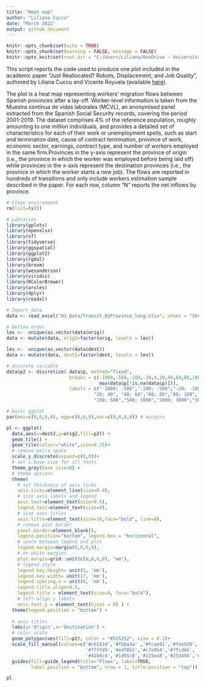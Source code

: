 ```yaml
---
title: "Heat map"
author: "Liliana Cuccu"
date: "March 2022"
output: github_document
---
```


```r
knitr::opts_chunk$set(echo = TRUE)
knitr::opts_chunk$set(warning = FALSE, message = FALSE) 
knitr::opts_knit$set(root.dir = "C:/Users/Liliana/OneDrive - Universitat de Barcelona/Projects")
```

This script reports the code used to produce one plot included in the academic paper “Just Reallocated? Robots, Displacement, and Job Quality”, authored by Liliana Cuccu and Vicente Royuela (available [here]( https://www.ifo.de/sites/default/files/events/2022/pillars22-Cuccu.pdf)).

The plot is a heat map representing workers' migration flows between Spanish provinces after a lay-off. Worker-level information is taken from the Muestra continua de vidas laborales (MCVL), an anonymised panel extracted from the Spanish Social Security records, covering the period 2001-2019. The dataset comprises 4% of the reference population, roughly amounting to one million individuals, and provides a detailed set of characteristics for each of their work or unemployment spells, such as start and termination date, cause of contract termination, province of work, economic sector, earnings, contract type, and number of workers employed in the same firm.Provinces in the y-axis represent the province of origin (i.e., the province in which the worker was employed before being laid off) while provinces in the x-axis represent the destination provinces (i.e., the province in which the worker starts a new job). The flows are reported in hundreds of transitions and only include workers estimation sample described in the paper. For each row, column “N” reports the net inflows by province.

```r
# Clean environment
rm(list=ls())

# Libraries
library(gplots)
library(openxlsx)
library(sf)
library(tidyverse)
library(ggspatial)
library(ggplot2)
library(rgdal) 
library(broom) 
library(wesanderson)
library(viridis)
library(RColorBrewer)
library(arules)
library(dplyr)
library(readxl)
```

```r

# Import data
data <- read_excel("01_Data/Transit_ByProvince_long.xlsx", sheet = "Sheet1" , col_names=TRUE)

# Define order 
lev <-  unique(as.vector(data$orig))
data <- mutate(data, orig2=factor(orig, levels = lev))

lev <-  unique(as.vector(data$dest))
data <- mutate(data, dest2=factor(dest, levels = lev))

# discrete variable
data$p2 <- discretize( data$p, method="fixed", 
                       breaks = c(-1000,-500,-100,-20,0,20,40,60,80,100,500,1000,3000, 
                                  max(data$p[!is.na(data$p)])),
                       labels = c("-1000; -500","-100; -500","-20; -100","-1; -20", "1; 20", 
                                "20; 40", "40; 60","60; 80","80; 100",
                                "100; 500","500; 1000","1000; 3000","3000; 5000"))
```

```r
# basic ggplot
par(omi=c(0,0,0,0), mgp=c(0,0,0),mar=c(0,0,0,0)) # margins

pl <- ggplot(
  data,aes(x=dest2,y=orig2,fill=p2)) +
  geom_tile() +
  geom_tile(colour="white",size=0.25)+
  # remove extra space
  scale_y_discrete(expand=c(0,0))+
  # set a base size for all fonts
  theme_grey(base_size=8) +
  # theme options
  theme(
    # set thickness of axis ticks
    axis.ticks=element_line(size=0.4),
    # size axis labels and legend
    axis.text=element_text(size=9.5),
    legend.text=element_text(size=8),
    # size axes titles
    axis.title=element_text(size=10,face="bold", line=8), 
    # remove plot border
    panel.border=element_blank(),
    legend.position="bottom", legend.box = "horizontal", 
    # space between legend and plot
    legend.margin=margin(0,0,0,0),
    # no white margins
    plot.margin=grid::unit(c(0,0,0,0), "mm"),
    # legend style
    legend.key.height= unit(5, 'mm'),
    legend.key.width= unit(17, 'mm'),
    legend.spacing.x = unit(0, 'mm'),
    legend.title.align=0.5,
    legend.title = element_text(size=9, face="bold"),
    # left-align y labels
    axis.text.y = element_text(hjust = 0) ) +
  theme(legend.position = "bottom") +
  
  # axis titles
  labs(y='Origin',x='Destination') +
  # color scale
  geom_polygon(aes(fill=p2), color = "#525252", size = 0.1)+
  scale_fill_manual(values=c('#cb181d','#fb6a4a' ,'#fcae91','#fee5d9',
                             '#ffffd9','#edf8b1','#c7e9b4','#7fcdbb',
                             '#41b6c4','#1d91c0','#225ea8','#253494','#081d58'), na.value="#d9d9d9") +
  guides(fill=guide_legend(title="Flows", label=TRUE, 
         label.position = "bottom", nrow = 1, title.position = "top"))

pl
```